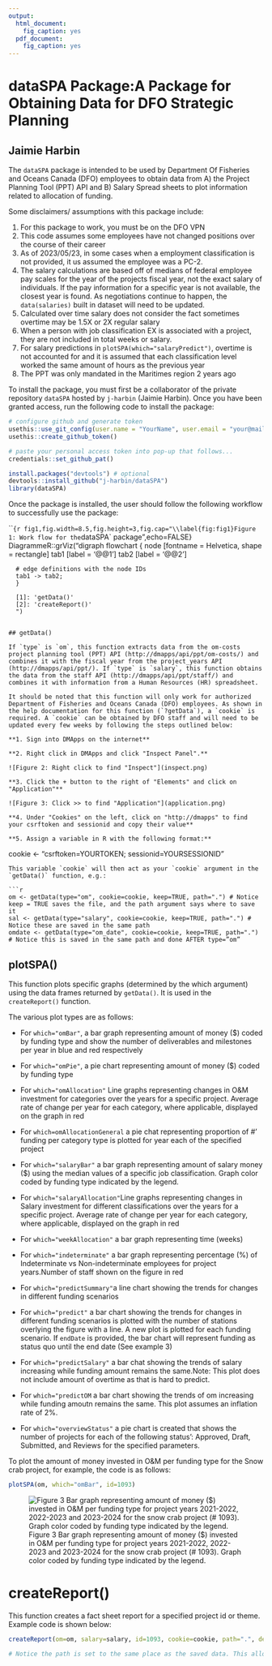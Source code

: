 ```yaml
---
output:
  html_document: 
    fig_caption: yes
  pdf_document: 
    fig_caption: yes
---
```

# dataSPA Package:A Package for Obtaining Data for DFO Strategic Planning
## Jaimie Harbin

The `dataSPA` package is intended to be used by Department Of Fisheries and Oceans Canada (DFO) employees to obtain data from A) the Project Planning Tool (PPT) API and B) Salary Spread sheets to plot information related to allocation of funding.

Some disclaimers/ assumptions with this package include:

1. For this package to work, you must be on the DFO VPN
2. This code assumes some employees have not changed positions over the course of their career
3. As of 2023/05/23, in some cases when a employment classification is not provided, it us assumed the employee was a PC-2.
4. The salary calculations are based off of medians of federal employee pay scales for the year of the projects fiscal year, not the exact salary of individuals. If the pay information for a specific year is not available, the closest year is found. As negotiations continue to happen, the `data(salaries)` built in dataset will need to be updated.
5. Calculated over time salary does not consider the fact
sometimes overtime may be 1.5X or 2X regular salary
6. When a person with job classification EX is associated with a
project, they are not included in total weeks or salary.
7. For salary predictions in `plotSPA(which="salaryPredict")`, overtime is not accounted for and it is assumed that each classification level worked the same amount of hours as the previous year
8. The PPT was only mandated in the Maritimes region 2 years ago


To install the package, you must first be a collaborator of the private repository `dataSPA` hosted by `j-harbin` (Jaimie Harbin). Once you have been granted access, run the following code to install the package:

```r
# configure github and generate token
usethis::use_git_config(user.name = "YourName", user.email = "your@mail.com")
usethis::create_github_token() 

# paste your personal access token into pop-up that follows...
credentials::set_github_pat()

install.packages("devtools") # optional
devtools::install_github("j-harbin/dataSPA")
library(dataSPA)
```

Once the package is installed, the user should follow the following workflow to successfully use the package:


```{r fig1,fig.width=8.5,fig.height=3,fig.cap="\\label{fig:fig1}Figure 1: Work flow for the `dataSPA` package",echo=FALSE}
DiagrammeR::grViz("digraph flowchart {
      node [fontname = Helvetica, shape = rectangle]
      tab1 [label = '@@1']
      tab2 [label = '@@2']

      # edge definitions with the node IDs
      tab1 -> tab2;
      }

      [1]: 'getData()'
      [2]: 'createReport()'
      ")
```

## getData()

If `type` is `om`, this function extracts data from the om-costs project planning tool (PPT) API (http://dmapps/api/ppt/om-costs/) and combines it with the fiscal year from the project_years API (http://dmapps/api/ppt/). If `type` is `salary`, this function obtains the data from the staff API (http://dmapps/api/ppt/staff/) and combines it with information from a Human Resources (HR) spreadsheet.

It should be noted that this function will only work for authorized Department of Fisheries and Oceans Canada (DFO) employees. As shown in the help documentation for this function (`?getData`), a `cookie` is required. A `cookie` can be obtained by DFO staff and will need to be updated every few weeks by following the steps outlined below:

**1. Sign into DMApps on the internet**

**2. Right click in DMApps and click "Inspect Panel".**

![Figure 2: Right click to find "Inspect"](inspect.png)

**3. Click the + button to the right of "Elements" and click on "Application"**

![Figure 3: Click >> to find "Application"](application.png)

**4. Under "Cookies" on the left, click on "http://dmapps" to find your csrftoken and sessionid and copy their value**

**5. Assign a variable in R with the following format:**

```
cookie <- "csrftoken=YOURTOKEN; sessionid=YOURSESSIONID"
```
This variable `cookie` will then act as your `cookie` argument in the `getData()` function, e.g.:

```r

om <- getData(type="om", cookie=cookie, keep=TRUE, path=".") # Notice keep = TRUE saves the file, and the path argument says where to save it
sal <- getData(type="salary", cookie=cookie, keep=TRUE, path=".") # Notice these are saved in the same path 
omdate <- getData(type="om_date", cookie=cookie, keep=TRUE, path=".") # Notice this is saved in the same path and done AFTER type=”om”
```

## plotSPA()

This function plots specific graphs (determined by the which argument) using the data frames returned by `getData()`. It is used in the `createReport()` function.

The various plot types are as follows:

* For `which="omBar"`, a bar graph representing amount of money ($) coded by funding type and show the number of deliverables and milestones per year in blue and red respectively

* For `which="omPie"`, a pie chart representing amount of money ($) coded by funding type

* For `which="omAllocation"` Line graphs representing changes in O&M investment for categories over the years for a specific project. Average rate of change per year for each category, where applicable, displayed on the graph in red

*  For `which=omAllocationGeneral` a pie chat representing proportion of
#' funding per category type is plotted for year each of the specified project

* For `which="salaryBar"` a bar graph representing amount of salary money ($) using the median values of a specific job classification. Graph color coded by funding type indicated by the legend.

* For `which="salaryAllocation"`Line graphs representing changes in Salary investment for different classifications over the years for a specific project. Average rate of change per year for each category, where applicable, displayed on the graph in red

* For `which="weekAllocation"` a bar graph representing time (weeks)

* For `which="indeterminate"` a bar graph representing percentage (%) of Indeterminate vs Non-indeterminate employees for project years.Number of staff shown on the figure in red

* For `which="predictSummary"`a line chart showing the trends for changes in different funding scenarios

* For `which="predict"` a bar chart showing the trends for changes in different funding scenarios is plotted with the number of stations overlying the figure with a line. A new plot is plotted for each funding scenario. If `endDate` is provided, the bar chart will represent funding as status quo until the end date (See example 3)

* For `which="predictSalary"` a bar chat showing the trends of salary increasing while funding amount remains the same.Note: This plot does
not include amount of overtime as that is hard to predict.

* For `which="predictOM` a bar chart showing the trends of om
increasing while funding amoutn remains the same. This plot
assumes an inflation rate of 2%.

* For `which="overviewStatus"` a pie chart is created that shows the
number of projects for each of the following status': Approved,
Draft, Submitted, and Reviews for the specified parameters.

To plot the amount of money invested in O&M per funding type for the Snow crab project, for example, the code is as follows:

```r
plotSPA(om, which="omBar", id=1093)
```

![Figure 3 Bar graph representing amount of money ($) invested in O&M per funding type for project years 2021-2022, 2022-2023 and 2023-2024 for the snow crab project (# 1093). Graph color coded by funding type indicated by the legend. ](om.png)

# createReport()

This function creates a fact sheet report for a specified project id or theme. Example code is shown below:

```r
createReport(om=om, salary=salary, id=1093, cookie=cookie, path=".", destdir="../reports") 

# Notice the path is set to the same place as the saved data. This allows the report to print out what date the data was pulled
```



